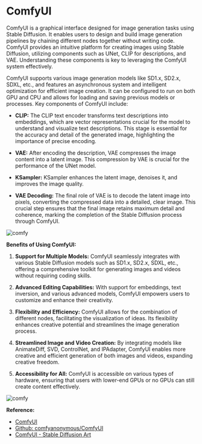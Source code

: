 # ComfyUI

ComfyUI is a graphical interface designed for image generation tasks using Stable Diffusion. It enables users to design and build image generation pipelines by chaining different nodes together without writing code. ComfyUI provides an intuitive platform for creating images using Stable Diffusion, utilizing components such as UNet, CLIP for descriptions, and VAE. Understanding these components is key to leveraging the ComfyUI system effectively.

ComfyUI supports various image generation models like SD1.x, SD2.x, SDXL, etc., and features an asynchronous system and intelligent optimization for efficient image creation. It can be configured to run on both GPU and CPU and allows for loading and saving previous models or processes. Key components of ComfyUI include:

- **CLIP:** The CLIP text encoder transforms text descriptions into embeddings, which are vector representations crucial for the model to understand and visualize text descriptions. This stage is essential for the accuracy and detail of the generated image, highlighting the importance of precise encoding.

- **VAE:** After encoding the description, VAE compresses the image content into a latent image. This compression by VAE is crucial for the performance of the UNet model.

- **KSampler:** KSampler enhances the latent image, denoises it, and improves the image quality.

- **VAE Decoding:** The final role of VAE is to decode the latent image into pixels, converting the compressed data into a detailed, clear image. This crucial step ensures that the final image retains maximum detail and coherence, marking the completion of the Stable Diffusion process through ComfyUI.

![comfy](https://res.cloudinary.com/dgsrxvev1/image/upload/v1721832927/comfyui_screenshot_bhkppr.png)

**Benefits of Using ComfyUI:**

1. **Support for Multiple Models:** ComfyUI seamlessly integrates with various Stable Diffusion models such as SD1.x, SD2.x, SDXL, etc., offering a comprehensive toolkit for generating images and videos without requiring coding skills.

2. **Advanced Editing Capabilities:** With support for embeddings, text inversion, and various advanced models, ComfyUI empowers users to customize and enhance their creativity.

3. **Flexibility and Efficiency:** ComfyUI allows for the combination of different nodes, facilitating the visualization of ideas. Its flexibility enhances creative potential and streamlines the image generation process.

4. **Streamlined Image and Video Creation:** By integrating models like AnimateDiff, SVD, ControlNet, and IPAdapter, ComfyUI enables more creative and efficient generation of both images and videos, expanding creative freedom.

5. **Accessibility for All:** ComfyUI is accessible on various types of hardware, ensuring that users with lower-end GPUs or no GPUs can still create content effectively.

![comfy](https://res.cloudinary.com/dgsrxvev1/image/upload/v1721835800/com_l06p36.png)

**Reference:**

- [ComfyUI](https://www.runcomfy.com/comfyui-web)
- [Github: comfyanonymous/ComfyUI](https://github.com/comfyanonymous/ComfyUI)
- [ComfyUI - Stable Diffusion Art](https://stable-diffusion-art.com/comfyui/)
